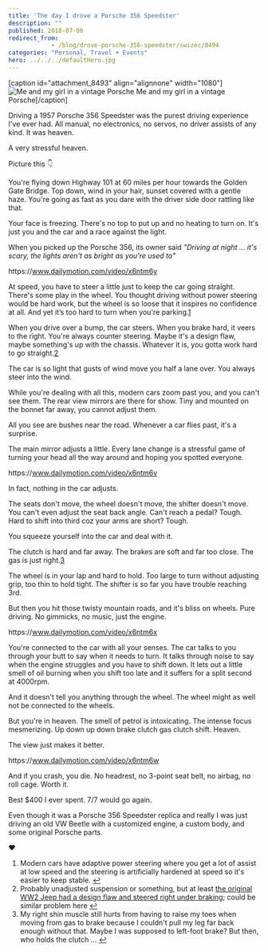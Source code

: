 ```yaml
---
title: 'The day I drove a Porsche 356 Speedster'
description: ""
published: 2018-07-06
redirect_from: 
            - /blog/drove-porsche-356-speedster/swizec/8494
categories: "Personal, Travel + Events"
hero: ../../../defaultHero.jpg
---
```

\[caption id="attachment_8493" align="alignnone" width="1080"]![Me and my girl in a vintage Porsche](./img/blog-wp-content-uploads-2018-07-vintage.jpg) Me and my girl in a vintage Porsche\[/caption]



Driving a 1957 Porsche 356 Speedster was the purest driving experience I've ever had. All manual, no electronics, no servos, no driver assists of any kind. It was heaven.



A very stressful heaven.



Picture this 👇



You're flying down Highway 101 at 60 miles per hour towards the Golden Gate Bridge. Top down, wind in your hair, sunset covered with a gentle haze. You're going as fast as you dare with the driver side door rattling like that.



Your face is freezing. There's no top to put up and no heating to turn on. It's just you and the car and a race against the light.



When you picked up the Porsche 356, its owner said _"Driving at night ... it's scary, the lights aren't as bright as you're used to"_



https&#x3A;//www.dailymotion.com/video/x6ntm6y



At speed, you have to steer a little just to keep the car going straight. There's some play in the wheel. You thought driving without power steering would be hard work, but the wheel is so loose that it inspires no confidence at all. And yet it’s too hard to turn when you're parking.[1](#fn1)



When you drive over a bump, the car steers. When you brake hard, it veers to the right. You're always counter steering. Maybe it's a design flaw, maybe something's up with the chassis. Whatever it is, you gotta work hard to go straight.[2](#fn2)



The car is so light that gusts of wind move you half a lane over. You always steer into the wind.



While you're dealing with all this, modern cars zoom past you, and you can't see them. The rear view mirrors are there for show. Tiny and mounted on the bonnet far away, you cannot adjust them.



All you see are bushes near the road. Whenever a car flies past, it's a surprise.



The main mirror adjusts a little. Every lane change is a stressful game of turning your head all the way around and hoping you spotted everyone.



https&#x3A;//www.dailymotion.com/video/x6ntm6v



In fact, nothing in the car adjusts.



The seats don't move, the wheel doesn't move, the shifter doesn't move. You can't even adjust the seat back angle. Can't reach a pedal? Tough. Hard to shift into third coz your arms are short? Tough.



You squeeze yourself into the car and deal with it.



The clutch is hard and far away. The brakes are soft and far too close. The gas is just right.[3](#fn3)



The wheel is in your lap and hard to hold. Too large to turn without adjusting grip, too thin to hold tight. The shifter is so far you have trouble reaching 3rd.



But then you hit those twisty mountain roads, and it's bliss on wheels. Pure driving. No gimmicks, no music, just the engine.



https&#x3A;//www.dailymotion.com/video/x6ntm6x



You're connected to the car with all your senses. The car talks to you through your butt to say when it needs to turn. It talks through noise to say when the engine struggles and you have to shift down. It lets out a little smell of oil burning when you shift too late and it suffers for a split second at 4000rpm.



And it doesn't tell you anything through the wheel. The wheel might as well not be connected to the wheels.



But you're in heaven. The smell of petrol is intoxicating. The intense focus mesmerizing. Up down up down brake clutch gas clutch shift. Heaven.



The view just makes it better.



https&#x3A;//www.dailymotion.com/video/x6ntm6w



And if you crash, you die. No headrest, no 3-point seat belt, no airbag, no roll cage. Worth it.



Best $400 I ever spent. 7/7 would go again.



Even though it was a Porsche 356 Speedster replica and really I was just driving an old VW Beetle with a customized engine, a custom body, and some original Porsche parts.



❤️



1. Modern cars have adaptive power steering where you get a lot of assist at low speed and the steering is artificially hardened at speed so it's easier to keep stable. [↩](#ffn1)
2. Probably unadjusted suspension or something, but at least [the original WW2 Jeep had a design flaw and steered right under braking](https://jalopnik.com/the-legendary-world-war-ii-jeep-had-a-dangerous-enginee-1797186236); could be similar problem here [↩](#ffn2)
3. My right shin muscle still hurts from having to raise my toes when moving from gas to brake because I couldn't pull my leg far back enough without that. Maybe I was supposed to left-foot brake? But then, who holds the clutch ... [↩](#ffn3)